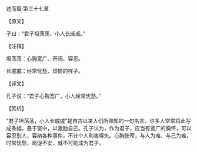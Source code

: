 

述而篇·第三十七章

【原文】

子曰：“君子坦荡荡，小人长戚戚。”

【注释】

坦荡荡：心胸宽广、开阔、容忍。

长戚戚：经常忧愁、烦恼的样子。

【译文】

孔子说：“君子心胸宽广，小人经常忧愁。”

【赏析】

“君子坦荡荡，小人长戚戚”是自古以来人们所熟知的一句名言。许多人常常将此写成条幅，悬于室中，以激励自己。孔子认为，作为君子，应当有宽广的胸怀，可以容忍别人，容纳各种事件，不计个人利害得失。心胸狭窄，与人为难、与己为难，时常忧愁，局促不安，就不可能成为君子。

